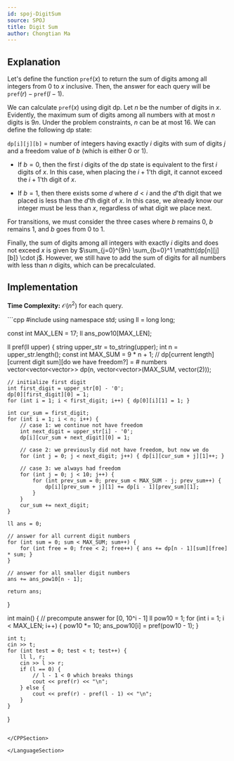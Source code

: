 ```yaml
---
id: spoj-DigitSum
source: SPOJ
title: Digit Sum
author: Chongtian Ma
---
```


## Explanation
Let's define the function $\mathtt{pref}(x)$ to return the sum of digits among all integers from $0$ to $x$ inclusive. Then, the answer for each query will be $\mathtt{pref}(r) - \mathtt{pref}(l-1)$.

We can calculate $\mathtt{pref}(x)$ using digit dp. Let $n$ be the number of digits in $x$. Evidently, the maximum sum of digits among all numbers with at most $n$ digits is $9n$. Under the problem constraints, $n$ can be at most $16$. We can define the following dp state:

$\mathtt{dp[i][j][b]}$ = number of integers having exactly $i$ digits with sum of digits $j$ and a freedom value of $b$ (which is either $0$ or $1$).

- If $b = 0$, then the first $i$ digits of the dp state is equivalent to the first $i$ digits of $x$. In this case, when placing the $i+1$'th digit, it cannot exceed the $i+1$'th digit of $x$.

- If $b = 1$, then there exists some $d$ where $d < i$ and the $d$'th digit that we placed is less than the $d$'th digit of $x$. In this case, we already know our integer must be less than $x$, regardless of what digit we place next.

For transitions, we must consider the three cases where $b$ remains $0$, $b$ remains $1$, and $b$ goes from $0$ to $1$.

Finally, the sum of digits among all integers with exactly $i$ digits and does not exceed $x$ is given by $\sum_{j=0}^{9n} \sum_{b=0}^1 \mathtt{dp[n][j][b]} \cdot j$. However, we still have to add the sum of digits for all numbers with less than $n$ digits, which can be precalculated.

## Implementation

**Time Complexity:** $\mathcal{O}(n^2)$ for each query.

<LanguageSection>

<CPPSection>
```cpp
#include <bits/stdc++.h>
using namespace std;
using ll = long long;

const int MAX_LEN = 17;
ll ans_pow10[MAX_LEN];

ll pref(ll upper) {
	string upper_str = to_string(upper);
	int n = upper_str.length();
	const int MAX_SUM = 9 * n + 1;
	// dp[current length][current digit sum][do we have freedom?] = # numbers
	vector<vector<vector<ll>>> dp(n, vector<vector<ll>>(MAX_SUM, vector<ll>(2)));

	// initialize first digit
	int first_digit = upper_str[0] - '0';
	dp[0][first_digit][0] = 1;
	for (int i = 1; i < first_digit; i++) { dp[0][i][1] = 1; }

	int cur_sum = first_digit;
	for (int i = 1; i < n; i++) {
		// case 1: we continue not have freedom
		int next_digit = upper_str[i] - '0';
		dp[i][cur_sum + next_digit][0] = 1;

		// case 2: we previously did not have freedom, but now we do
		for (int j = 0; j < next_digit; j++) { dp[i][cur_sum + j][1]++; }

		// case 3: we always had freedom
		for (int j = 0; j < 10; j++) {
			for (int prev_sum = 0; prev_sum < MAX_SUM - j; prev_sum++) {
				dp[i][prev_sum + j][1] += dp[i - 1][prev_sum][1];
			}
		}
		cur_sum += next_digit;
	}

	ll ans = 0;

	// answer for all current digit numbers
	for (int sum = 0; sum < MAX_SUM; sum++) {
		for (int free = 0; free < 2; free++) { ans += dp[n - 1][sum][free] * sum; }
	}

	// answer for all smaller digit numbers
	ans += ans_pow10[n - 1];

	return ans;
}

int main() {
	// precompute answer for [0, 10^i - 1]
	ll pow10 = 1;
	for (int i = 1; i < MAX_LEN; i++) {
		pow10 *= 10;
		ans_pow10[i] = pref(pow10 - 1);
	}

	int t;
	cin >> t;
	for (int test = 0; test < t; test++) {
		ll l, r;
		cin >> l >> r;
		if (l == 0) {
			// l - 1 < 0 which breaks things
			cout << pref(r) << "\n";
		} else {
			cout << pref(r) - pref(l - 1) << "\n";
		}
	}
}
```

</CPPSection>

</LanguageSection>
